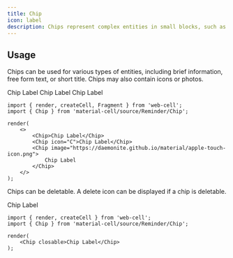 ```yaml
---
title: Chip
icon: label
description: Chips represent complex entities in small blocks, such as a contact.
---
```




## Usage

Chips can be used for various types of entities, including brief information, free form text, or short title. Chips may also contain icons or photos.

<Example>
    <Chip>Chip Label</Chip>
    <Chip icon="C">Chip Label</Chip>
    <Chip image="https://daemonite.github.io/material/apple-touch-icon.png">
        Chip Label
    </Chip>
</Example>

```TSX
import { render, createCell, Fragment } from 'web-cell';
import { Chip } from 'material-cell/source/Reminder/Chip';

render(
    <>
        <Chip>Chip Label</Chip>
        <Chip icon="C">Chip Label</Chip>
        <Chip image="https://daemonite.github.io/material/apple-touch-icon.png">
            Chip Label
        </Chip>
    </>
);
```

Chips can be deletable. A delete icon can be displayed if a chip is deletable.

<Example>
    <Chip closable>Chip Label</Chip>
</Example>

```TSX
import { render, createCell } from 'web-cell';
import { Chip } from 'material-cell/source/Reminder/Chip';

render(
    <Chip closable>Chip Label</Chip>
);
```
